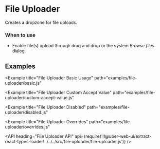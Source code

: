 <!--
Copyright (c) 2018 Uber Technologies, Inc.

This source code is licensed under the MIT license found in the
LICENSE file in the root directory of this source tree.
-->




# File Uploader

Creates a dropzone for file uploads.

### When to use

- Enable file(s) upload through drag and drop or the system _Browse files_ dialog.

## Examples

<Example
  title="File Uploader Basic Usage"
  path="examples/file-uploader/basic.js"
>
  <FileUploaderBasic />
</Example>

<Example
  title="File Uploader Custom Accept Value"
  path="examples/file-uploader/custom-accept-value.js"
>
  <FileUploaderCustomAcceptValue />
</Example>

<Example
  title="File Uploader Disabled"
  path="examples/file-uploader/disabled.js"
>
  <FileUploaderDisabled />
</Example>

<Example
  title="File Uploader Overrides"
  path="examples/file-uploader/overrides.js"
>
  <FileUploaderOverrides />
</Example>

<API
  heading="File Uploader API"
  api={require('!!@uber-web-ui/extract-react-types-loader!../../../src/file-uploader/file-uploader.js')}
/>
